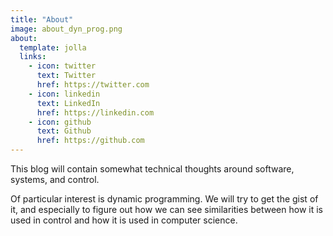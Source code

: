 ```yaml
---
title: "About"
image: about_dyn_prog.png
about:
  template: jolla
  links:
    - icon: twitter
      text: Twitter
      href: https://twitter.com
    - icon: linkedin
      text: LinkedIn
      href: https://linkedin.com
    - icon: github
      text: Github
      href: https://github.com
---
```


This blog will contain somewhat technical thoughts around software, systems, and control.

Of particular interest is dynamic programming. We will try to get the gist of it, and especially to figure out how we can see similarities between how it is used in control and how it is used in computer science.
